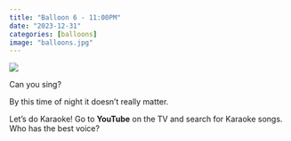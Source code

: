 ```yaml
---
title: "Balloon 6 - 11:00PM"
date: "2023-12-31"
categories: [balloons]
image: "balloons.jpg"
---
```


![](balloons.jpg)

Can you sing?

By this time of night it doesn't really matter.

Let's do Karaoke!  Go to **YouTube** on the TV and search for Karaoke songs.  Who has the best voice?

